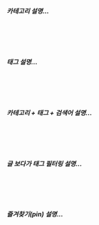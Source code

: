 
<DocsImage src={dimg.notes.filter.category}/>

##### 카테고리 설명...

<br/>
<br/>
<br/>

<DocsImage src={dimg.notes.filter.tag}/>

##### 태그 설명...

<br/>
<br/>
<br/>

<DocsImage src={dimg.notes.filter.compositeFilter}/>

##### 카테고리 + 태그 + 검색어 설명...

<br/>
<br/>
<br/>

<DocsImage src={dimg.notes.filter.displayTagClick}/>

##### 글 보다가 태그 필터링 설명...

<br/>
<br/>
<br/>

<DocsImage src={dimg.notes.filter.pin}/>

##### 즐겨찾기(pin) 설명...

<br/>
<br/>
<br/>